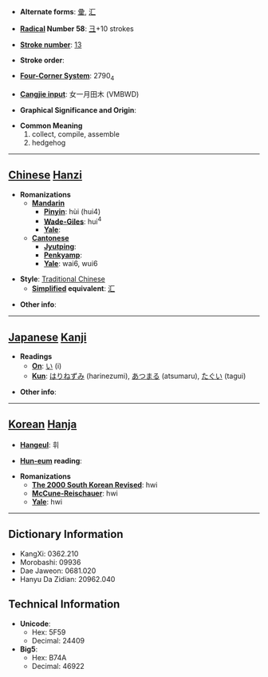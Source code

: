 * '''Alternate forms''': [[彚]], [[汇]]

* '''[[Wiktionary:Chinese radical index| Radical]] Number 58''': [[Wiktionary:Chinese radical index 彐|彐]]+10 strokes

* '''[[Wiktionary:Chinese total strokes index|Stroke number]]''': [[Wiktionary:Chinese total strokes index 13|13]]

* '''Stroke order''': 

* '''[[Wiktionary:Chinese four corner index|Four-Corner System]]''': 2790<sub>4</sub>

* '''[[Wiktionary:Chinese Cangjie index|Cangjie input]]''': 女一月田木 (VMBWD)

* '''Graphical Significance and Origin''': 

* '''Common Meaning'''
*#collect, compile, assemble
*# hedgehog


----

== [[Chinese]] [[Hanzi]] ==

* '''Romanizations'''
** '''[[Mandarin]]'''
*** '''[[Pinyin]]''': hùi (hui4)
*** '''[[Wade-Giles]]''': hui<sup>4</sup>
*** '''[[Yale]]''': 
** '''[[Cantonese]]'''
*** '''[[Jyutping]]''':
*** '''[[Penkyamp]]''': 
*** '''[[Yale]]''': wai6, wui6

* '''Style''': [[Traditional Chinese]] 
** '''[[Simplified Chinese|Simplified]] equivalent''': [[汇]]

* '''Other info''': 

----

== [[Japanese]] [[Kanji]] ==

* '''Readings'''
** '''[[On]]''': [[い]] (i)
** '''[[Kun]]''': [[はりねずみ]] (harinezumi), [[あつまる]] (atsumaru), [[たぐい]] (tagui)

* '''Other info''':  

----

== [[Korean]] [[Hanja]] ==

* '''[[Hangeul]]''': 휘

* '''[[Hun-eum]] reading''': 

* '''Romanizations'''
** '''[[The 2000 South Korean Revised Romanization|The 2000 South Korean Revised]]''': hwi
** '''[[McCune-Reischauer]]''': hwi
** '''[[Yale]]''': hwi

----

== Dictionary Information ==

* KangXi: 0362.210
* Morobashi: 09936
* Dae Jaweon: 0681.020
* Hanyu Da Zidian: 20962.040

== Technical Information ==

* '''Unicode''':
** Hex: 5F59
** Decimal: 24409
* '''Big5''':
** Hex: B74A
** Decimal: 46922